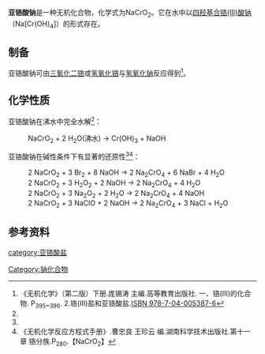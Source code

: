 {{chembox
| Watchedfields = 
| verifiedrevid = 
| ImageFile = sodium chromite.png
| ImageSize =
| IUPACName = sodium chromite
| OtherNames = 
| Section1 = {{Chembox Identifiers
| CASNo_Ref = {{Cascite|correct|CAS}}
| CASNo = 12314-42-0
| EINECS =
| PubChem = 
| SMILES = 
| InChI = 
| RTECS =
| MeSHName =
| ChEBI_Ref = {{ebicite|correct|EBI}}
| ChEBI =
| KEGG_Ref = {{keggcite|correct|kegg}}
| KEGG =
| ATCCode_prefix =
| ATCCode_suffix =
| ATC_Supplemental =}}
| Section2 = {{Chembox Properties
| Formula = NaCrO<sub>2</sub>
| MolarMass = 106.99
| Appearance = 
| Density =
| MeltingPt = 
| Melting_notes =
| BoilingPt =
| Boiling_notes =
| Solubility =
| SolubleOther =
| Solvent =
| pKa =
| pKb = }}
| Section3 = {{Chembox Structure
| CrystalStruct =
| Coordination =
| MolShape = }}
| Section4 = {{Chembox Thermochemistry
| DeltaHf =
| DeltaHc =
| Entropy =
| HeatCapacity = }}
| Section5 = {{Chembox Pharmacology
| AdminRoutes =
| Bioavail =
| Metabolism =
| HalfLife =
| ProteinBound =
| Excretion =
| Legal_status =
| Legal_US =
| Legal_UK =
| Legal_AU =
| Legal_CA =
}}
| Section7 = {{Chembox Hazards
| EUClass =
| EUIndex =
| MainHazards =
| NFPA-H =
| NFPA-F =
| NFPA-R =
| NFPA-O =
| RPhrases =
| SPhrases =
| RSPhrases =
| FlashPt =
| Autoignition =
| ExploLimits =
| PEL = }}
| Section8 = {{Chembox Related
| OtherAnions =
| OtherCations = 
| OtherFunctn =
| Function =
| OtherCpds = [[铬酸钠|铬酸钠]]<br />[[重铬酸钠|重铬酸钠]]
}}
}}
'''亚铬酸钠'''是一种无机化合物，化学式为NaCrO<sub>2</sub>。它在水中以[[四羟基合铬(III)酸钠|四羟基合铬(III)酸钠]]（Na[Cr(OH)<sub>4</sub>]）的形式存在。
==制备==
亚铬酸钠可由[[三氧化二铬|三氧化二铬]]或[[氢氧化铬|氢氧化铬]]与[[氢氧化钠|氢氧化钠]]反应得到<ref name=wjx>《无机化学》（第二版）下册.庞锡涛 主编.高等教育出版社. 一、铬(III)的化合物. P<sub>395~396</sub>. 2.铬(III)盐和亚铬酸盐.[[Special:网络书源/9787040053876|ISBN 978-7-04-005387-6]]</ref>。
==化学性质==
亚铬酸钠在沸水中完全水解<ref name=wjx />：
: NaCrO<sub>2</sub> + 2 H<sub>2</sub>O(沸水) → Cr(OH)<sub>3</sub> + NaOH
亚铬酸钠在碱性条件下有显著的还原性<ref name=wjx /><ref>《无机化学反应方程式手册》.曹忠良 王珍云 编.湖南科学技术出版社.第十一章 铬分族.P<sub>280</sub>.【NaCrO<sub>2</sub>】</ref>：
: 2 NaCrO<sub>2</sub> + 3 Br<sub>2</sub> + 8 NaOH → 2 Na<sub>2</sub>CrO<sub>4</sub> + 6 NaBr + 4 H<sub>2</sub>O
: 2 NaCrO<sub>2</sub> + 3 H<sub>2</sub>O<sub>2</sub> + 2 NaOH → 2 Na<sub>2</sub>CrO<sub>4</sub> + 4 H<sub>2</sub>O
: 2 NaCrO<sub>2</sub> + 3 Na<sub>2</sub>O<sub>2</sub> + 2 H<sub>2</sub>O → 2 Na<sub>2</sub>CrO<sub>4</sub> + 4 NaOH
: 2 NaCrO<sub>2</sub> + 3 NaClO + 2 NaOH → 2 Na<sub>2</sub>CrO<sub>4</sub> + 3 NaCl + H<sub>2</sub>O
==参考资料==
{{reflist}}

[[Category:钠化合物|Category:钠化合物]]
[[category:亚铬酸盐|category:亚铬酸盐]]